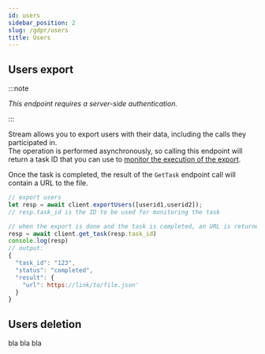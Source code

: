 ```yaml
---
id: users
sidebar_position: 2
slug: /gdpr/users
title: Users
---
```




## Users export

:::note

_This endpoint requires a server-side authentication._

:::

Stream allows you to export users with their data, including the calls they participated in.  
The operation is performed asynchronously, so calling this endpoint will return a task ID that you can use to [monitor the execution of the export](../../misc/async).  

Once the task is completed, the result of the `GetTask` endpoint call will contain a URL to the file.

<Tabs groupId="examples">
<TabItem value="js" label="JavaScript">

```js
// export users
let resp = await client.exportUsers([userid1,userid2]);
// resp.task_id is the ID to be used for monitoring the task

// when the export is done and the task is completed, an URL is returned to have access to the file
resp = await client.get_task(resp.task_id)
console.log(resp)
// output:
{
  "task_id": "123",
  "status": "completed",
  "result": {
    "url": https://link/to/file.json'
  }
}
```

</TabItem>
</Tabs>


## Users deletion

bla bla bla